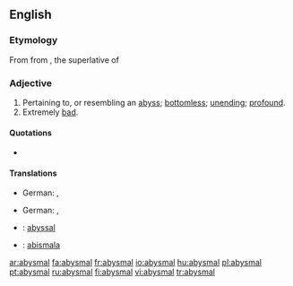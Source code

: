 ==English==

===Etymology===
From {{OF.}} {{term|abisme}} from {{L.}} {{term|abyssimus}}, the superlative of {{term|abyssus}}

===Adjective===
{{en-adj}}

# Pertaining to, or resembling an [[abyss]]; [[bottomless]]; [[unending]]; [[profound]].
# Extremely [[bad]].

====Quotations====
* {{seeCites}}

====Translations====
{{trans-top|pertaining to, or resembling an abyss; bottomless; unending; profound}}
*German: {{t-|de|abgründig}}, {{t-|de|abgrundtief}}
{{trans-mid}}
{{trans-bottom}}

{{trans-top|extremely bad}}
*German: {{t-|de|erbärmlich}}, {{t+|de|jämmerlich}}
{{trans-mid}}
{{trans-bottom}}

{{checktrans-top}}
*{{ttbc|French}}: [[abyssal]]
*{{ttbc|Ido}}: [[abismala]]
{{checktrans-bottom}}

[[ar:abysmal]]
[[fa:abysmal]]
[[fr:abysmal]]
[[io:abysmal]]
[[hu:abysmal]]
[[pl:abysmal]]
[[pt:abysmal]]
[[ru:abysmal]]
[[fi:abysmal]]
[[vi:abysmal]]
[[tr:abysmal]]